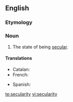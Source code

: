 ==English==
{{wikipedia}}

===Etymology===
{{suffix|secular|ity}}

===Noun===
{{en-noun|-}}

# The state of being [[secular]].

====Translations====
{{trans-top|state of being secular}}
* Catalan: {{t|ca|secularitat|f}}
* French: {{t|fr|sécularité|f}}
{{trans-mid}}
* Spanish: {{t|es|secularidad|f}}
{{trans-bottom}}

[[te:secularity]]
[[vi:secularity]]